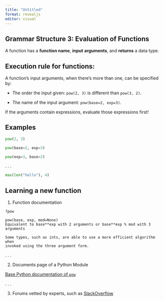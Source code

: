 ```yaml
---
title: "Untitled"
format: revealjs
editor: visual
---
```


## Grammar Structure 3: Evaluation of Functions

A function has a **function name**, **input** **arguments**, and **returns** a data type.

::: callout-tip
## Execution rule for functions:

A function's input arguments, when there's more than one, can be specified by:

-   The order the input given: `pow(2, 3)` is different than `pow(3, 2)`.

-   The name of the input argument: `pow(base=2, exp=3)`.

If the arguments contain expressions, evaluate those expressions first!
:::

## Examples

```python
pow(2, 3)
```

```python
pow(base=2, exp=3)
```

```python
pow(exp=3, base=2)
```

. . .

```python
max(len("hello"), 4)
```

## Learning a new function

1.  Function documentation

```         
?pow

pow(base, exp, mod=None)
Equivalent to base**exp with 2 arguments or base**exp % mod with 3 arguments
 
Some types, such as ints, are able to use a more efficient algorithm when
invoked using the three argument form.
```

. . .

2.  Documents page of a Python Module

[Base Python documentation of `pow`](https://docs.python.org/3/library/functions.html#pow)

. . .

3.  Forums vetted by experts, such as [SlackOverflow](https://stackoverflow.com/questions/tagged/pow+python)
